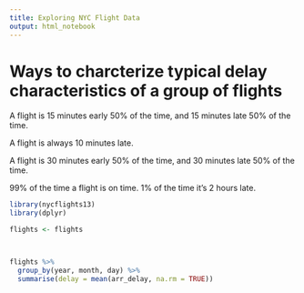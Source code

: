 ```yaml
---
title: Exploring NYC Flight Data
output: html_notebook
---
```


# Ways to charcterize typical delay characteristics of a group of flights


A flight is 15 minutes early 50% of the time, and 15 minutes late 50% of the time.

A flight is always 10 minutes late.

A flight is 30 minutes early 50% of the time, and 30 minutes late 50% of the time.

99% of the time a flight is on time. 1% of the time it's 2 hours late.

```r
library(nycflights13)
library(dplyr)

flights <- flights



flights %>%
  group_by(year, month, day) %>%
  summarise(delay = mean(arr_delay, na.rm = TRUE))

```


